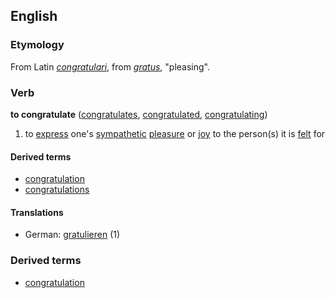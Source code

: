 ==English==
===Etymology===
From Latin ''[[congratulari]]'', from ''[[gratus]]'', "pleasing".
===Verb===
'''to congratulate''' ([[congratulates]], [[congratulated]], [[congratulating]])

# to [[express]] one's [[sympathetic]] [[pleasure]] or [[joy]] to the person(s) it is [[felt]] for

====Derived terms====
*[[congratulation]]
*[[congratulations]]

====Translations====
*German: [[gratulieren]] (1)

===Derived terms===
*[[congratulation]]